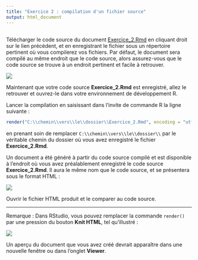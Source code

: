 ```yaml
---
title: "Exercice 2 : compilation d'un fichier source"
output: html_document
---
```


##

Télécharger le code source du document
<a href="https://cdn.jsdelivr.net/gh/LCULaval/OTC@gh-pages/exercices/Exercice_2.Rmd" download>Exercice_2.Rmd</a>
en cliquant droit sur le lien précédent, et en enregistrant le fichier sous un répertoire pertinent où vous compilerez vos fichiers. Par défaut, le document sera compilé au même endroit que le code source, alors assurez-vous que le code source se trouve à un endroit pertinent et facile à retrouver.

![](https://rawgit.com/LCULaval/OTC/gh-pages/images/img_enonce_exercice_2_1.jpg)

Maintenant que votre code source **Exercice_2.Rmd** est enregistré, allez le retrouver et ouvrez-le dans votre environnement de développement R.

Lancer la compilation en saisissant dans l'invite de commande R la ligne suivante :
```r
render("C:\\chemin\\vers\\le\\dossier\\Exercice_2.Rmd", encoding = "utf-8")
```
en prenant soin de remplacer `C:\\chemin\\vers\\le\\dossier\\` par le véritable chemin du dossier où vous avez enregistré le fichier **Exercice_2.Rmd**.

Un document a été généré à partir du code source compilé et est disponible à l'endroit où vous avez préalablement enregistré le code source **Exercice_2.Rmd**. Il aura le même nom que le code source, et se présentera sous le format HTML :

![](https://rawgit.com/LCULaval/OTC/gh-pages/images/img_enonce_exercice_2_2.jpg)

Ouvrir le fichier HTML produit et le comparer au code source.

********

Remarque : Dans RStudio, vous pouvez remplacer la commande `render()` par une pression du bouton **Knit HTML**, tel qu'illustré :

![](https://rawgit.com/LCULaval/OTC/gh-pages/images/img_enonce_exercice_2_3.JPG)

Un aperçu du document que vous avez créé devrait apparaître dans une nouvelle fenêtre ou dans l'onglet **Viewer**.
